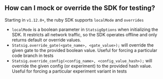 
## How can I mock or override the SDK for testing?

Starting in `v1.12.0+`, the ruby SDK supports `localMode` and `overrides`

- `localMode` is a boolean parameter in `StatsigOptions` when initializing the SDK. It restricts all network traffic,
so the SDK operates offline and only returns default or override values.
- `Statsig.override_gate(<gate_name>, <gate_value>);` will override the given gate to the provided boolean value. Useful for forcing a particular
code branch in tests
- `Statsig.override_config(<config_name>, <config_value_hash>);` will override the given config (or experiment) to the provided hash value.  Useful for forcing
a particular experiment variant in tests
